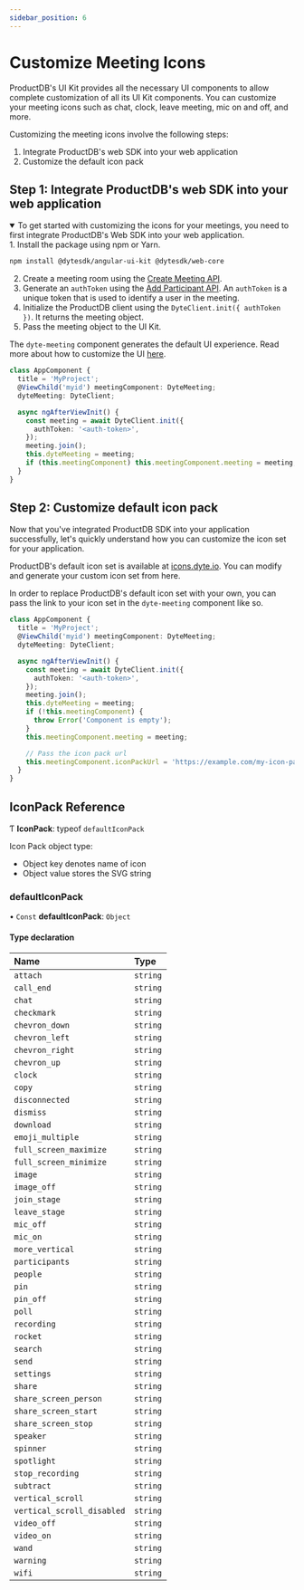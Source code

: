 ```yaml
---
sidebar_position: 6
---
```


# Customize Meeting Icons

ProductDB's UI Kit provides all the necessary UI components to allow complete customization of all its UI Kit components. You can customize your meeting icons such as chat, clock, leave meeting, mic on and off, and more.

Customizing the meeting icons involve the following steps:

1. Integrate ProductDB's web SDK into your web application
2. Customize the default icon pack

## Step 1: Integrate ProductDB's web SDK into your web application

<details open>
    <summary>
        To get started with customizing the icons for your meetings, you need to first integrate ProductDB's Web SDK into your web application.
    </summary>
    1. Install the package using npm or Yarn.

```bash npm2yarn
npm install @dytesdk/angular-ui-kit @dytesdk/web-core
```

2. Create a meeting room using the [Create Meeting API](/api#/operations/create_meeting).
3. Generate an `authToken` using the [Add Participant API](/api#/operations/add_participant). An `authToken` is a unique token that is used to identify a user in the meeting.
4. Initialize the ProductDB client using the `DyteClient.init({ authToken })`. It returns the meeting object.
5. Pass the meeting object to the UI Kit.

The `dyte-meeting` component generates the default UI experience. Read more about how to customize the UI [here](/angular-ui-kit/basics/components-basics).

```ts
class AppComponent {
  title = 'MyProject';
  @ViewChild('myid') meetingComponent: DyteMeeting;
  dyteMeeting: DyteClient;

  async ngAfterViewInit() {
    const meeting = await DyteClient.init({
      authToken: '<auth-token>',
    });
    meeting.join();
    this.dyteMeeting = meeting;
    if (this.meetingComponent) this.meetingComponent.meeting = meeting;
  }
}
```

</details>

## Step 2: Customize default icon pack

Now that you've integrated ProductDB SDK into your application successfully, let's quickly understand how you can customize the icon set for your application.

ProductDB's default icon set is available at [icons.dyte.io](https://icons.dyte.io/). You can modify and generate your custom icon set from here.

In order to replace ProductDB's default icon set with your own, you can pass the link to your icon set in the `dyte-meeting` component like so.

```ts
class AppComponent {
  title = 'MyProject';
  @ViewChild('myid') meetingComponent: DyteMeeting;
  dyteMeeting: DyteClient;

  async ngAfterViewInit() {
    const meeting = await DyteClient.init({
      authToken: '<auth-token>',
    });
    meeting.join();
    this.dyteMeeting = meeting;
    if (!this.meetingComponent) {
      throw Error('Component is empty');
    }
    this.meetingComponent.meeting = meeting;

    // Pass the icon pack url
    this.meetingComponent.iconPackUrl = 'https://example.com/my-icon-pack.json';
  }
}
```

## IconPack Reference

Ƭ **IconPack**: typeof `defaultIconPack`

Icon Pack object type:

- Object key denotes name of icon
- Object value stores the SVG string

### defaultIconPack

• `Const` **defaultIconPack**: `Object`

#### Type declaration

| Name                       | Type     |
| :------------------------- | :------- |
| `attach`                   | `string` |
| `call_end`                 | `string` |
| `chat`                     | `string` |
| `checkmark`                | `string` |
| `chevron_down`             | `string` |
| `chevron_left`             | `string` |
| `chevron_right`            | `string` |
| `chevron_up`               | `string` |
| `clock`                    | `string` |
| `copy`                     | `string` |
| `disconnected`             | `string` |
| `dismiss`                  | `string` |
| `download`                 | `string` |
| `emoji_multiple`           | `string` |
| `full_screen_maximize`     | `string` |
| `full_screen_minimize`     | `string` |
| `image`                    | `string` |
| `image_off`                | `string` |
| `join_stage`               | `string` |
| `leave_stage`              | `string` |
| `mic_off`                  | `string` |
| `mic_on`                   | `string` |
| `more_vertical`            | `string` |
| `participants`             | `string` |
| `people`                   | `string` |
| `pin`                      | `string` |
| `pin_off`                  | `string` |
| `poll`                     | `string` |
| `recording`                | `string` |
| `rocket`                   | `string` |
| `search`                   | `string` |
| `send`                     | `string` |
| `settings`                 | `string` |
| `share`                    | `string` |
| `share_screen_person`      | `string` |
| `share_screen_start`       | `string` |
| `share_screen_stop`        | `string` |
| `speaker`                  | `string` |
| `spinner`                  | `string` |
| `spotlight`                | `string` |
| `stop_recording`           | `string` |
| `subtract`                 | `string` |
| `vertical_scroll`          | `string` |
| `vertical_scroll_disabled` | `string` |
| `video_off`                | `string` |
| `video_on`                 | `string` |
| `wand`                     | `string` |
| `warning`                  | `string` |
| `wifi`                     | `string` |

<head>
  <title>Angular UI Kit Customize Meeting Icons</title>
    <meta name="description" content="Explore the process of customizing the Iconpack in ProductDB's Angular UI Kit with our comprehensive documentation."/>
</head>
